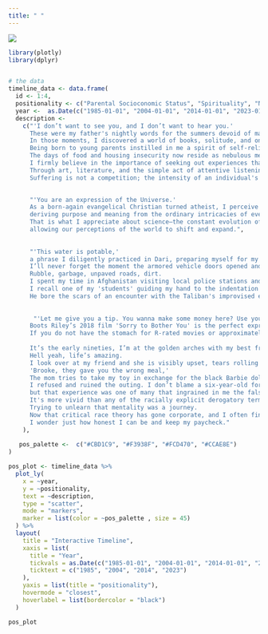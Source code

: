```yaml
---
title: " "
---
```


[![](/images/positionality.png){fig-alt="Reverie 1897"}](https://arthistory.co/reveur-alphonse-mucha-1897/)

```r

library(plotly)
library(dplyr)


# the data
timeline_data <- data.frame(
  id <- 1:4,
  positionality <- c("Parental Socioconomic Status", "Spirituality", "Nationality", "Race"),
  year <-  as.Date(c("1985-01-01", "2004-01-01", "2014-01-01", "2023-01-01")),
  description <- 
    c("'I don’t want to see you, and I don’t want to hear you.' 
      These were my father's nightly words for the summers devoid of mandated bedtimes. 
      In those moments, I discovered a world of books, solitude, and one-thousand-piece jig-saw puzzles.
      Being born to young parents instilled in me a spirit of self-reliance, yet also nurtured a hint of survivorship bias.
      The days of food and housing insecurity now reside as nebulous memories, occasionally nudging me to dismiss the struggles faced by others.
      I firmly believe in the importance of seeking out experiences that reconnect me with the shared humanity of others. 
      Through art, literature, and the simple act of attentive listening, I regain empathy. 
      Suffering is not a competition; the intensity of an individual's pain is their valid reality.",
            

      "'You are an expression of the Universe.' 
      As a born-again evangelical Christian turned atheist, I perceive the world as it is,
      deriving purpose and meaning from the ordinary intricacies of everyday existence. 
      That is what I appreciate about science—the constant evolution of our understanding as new information emerges,
      allowing our perceptions of the world to shift and expand.",
  
      
      "'This water is potable,'
      a phrase I diligently practiced in Dari, preparing myself for my deployment to Kabul in 2013. 
      I’ll never forget the moment the armored vehicle doors opened and I saw my first country outside of North America.
      Rubble, garbage, unpaved roads, dirt. 
      I spent my time in Afghanistan visiting local police stations and leading first aid classes. 
      I recall one of my 'students' guiding my hand to the indentation on the back of his head. 
      He bore the scars of an encounter with the Taliban's improvised explosive device (IED), the shrapnel having impaled him and leaving a bit of his skull missing. Remarkably, he had packed his own wound and traversed over an hour to reach the sole hospital, where he underwent life-saving surgery provided by a NATO medical unit. After this amazing story, I remarked that he should be leading the class, he joked that I should be his third wife. As an American, the probability of finding myself in a series of circumstances similar to my student’s is rather slim.",
     
      
       "'Let me give you a tip. You wanna make some money here? Use your white voice.' 
      Boots Riley’s 2018 film 'Sorry to Bother You' is the perfect expression of my experience as a black individual new to the middle class. 
      If you do not have the stomach for R-rated movies or approximately 1 hour and 52 minutes to spare, here’s my racial positionality attempt:
      
      It’s the early nineties, I’m at the golden arches with my best friend, and her mom is ordering us Happy Meals with a Barbie prize. 
      Hell yeah, life’s amazing. 
      I look over at my friend and she is visibly upset, tears rolling down her chin.
      'Brooke, they gave you the wrong meal,' 
      The mom tries to take my toy in exchange for the black Barbie doll that was meant for me. 
      I refused and ruined the outing. I don’t blame a six-year-old for being disappointed, 
      but that experience was one of many that ingrained in me the false notion that white was the ideal.
      It's more vivid than any of the racially explicit derogatory terms thrown at me by strangers. 
      Trying to unlearn that mentality was a journey. 
      Now that critical race theory has gone corporate, and I often find myself the only brown person in the room, 
      I wonder just how honest I can be and keep my paycheck." 
    ),
  
   pos_palette <-  c("#CBD1C9", "#F3938F", "#FCD470", "#CCAE8E")
)

pos_plot <- timeline_data %>%
  plot_ly(
    x = ~year,
    y = ~positionality,
    text = ~description,
    type = "scatter",
    mode = "markers",
    marker = list(color = ~pos_palette , size = 45)
  ) %>%
  layout(
    title = "Interactive Timeline",
    xaxis = list(
      title = "Year",
      tickvals = as.Date(c("1985-01-01", "2004-01-01", "2014-01-01", "2023-01-01")),
      ticktext = c("1985", "2004", "2014", "2023")
    ),
    yaxis = list(title = "positionality"),
    hovermode = "closest",
    hoverlabel = list(bordercolor = "black")
  )

pos_plot
```
